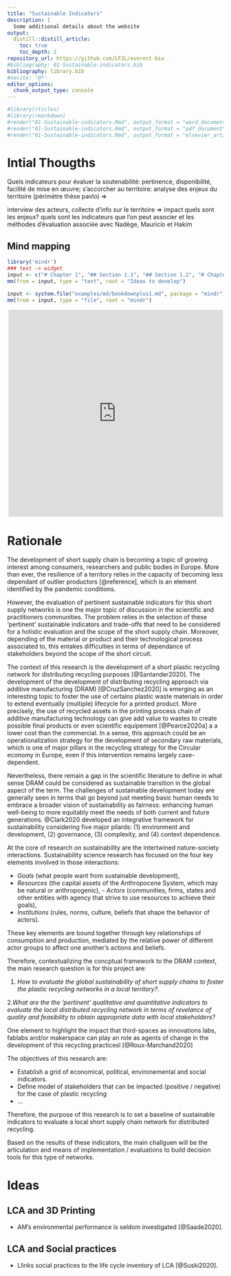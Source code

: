 ```yaml
---
title: "Sustainable Indicators"
description: |
  Some additional details about the website
output:
  distill::distill_article:
    toc: true
    toc_depth: 2
repository_url: https://github.com/LF2L/everest-bio
#bibliography: 01-Sustainable-indicators.bib
bibliography: library.bib
#nocite: '@*'
editor_options: 
  chunk_output_type: console
---
```


```r

#library(rticles)
#library(rmarkdown)
#render("01-Sustainable-indicators.Rmd", output_format = "word_document", output_dir = "01-Sustainable-Indicators")
#render("01-Sustainable-indicators.Rmd", output_format = "pdf_document", output_dir = "01-Sustainable-Indicators")
#render("01-Sustainable-indicators.Rmd", output_format = "elsevier_article", output_dir = "01-Sustainable-Indicators")

```



# Intial Thougths
Quels indicateurs pour évaluer la soutenabilité: pertinence, disponibilité, facilité de mise en œuvre; s’accorcher au territoire: analyse des enjeux du territoire (périmètre thèse pavlo) =>

interview des acteurs, collecte d’info sur le territoire => impact quels sont les enjeux? quels sont les indicateurs que l’on peut associer et les méthodes d’évaluation associée avec Nadège, Mauricio et Hakim 


## Mind mapping

```r
library('mindr')
### text -> widget
input <- c("# Chapter 1", "## Section 1.1", "## Section 1.2", "# Chapter 2")
mm(from = input, type = "text", root = "Ideas to develop")

input <- system.file("examples/md/bookdownplus1.md", package = "mindr")
mm(from = input, type = "file", root = "mindr")

```

:::l-page
<div style="width: 100%; height: 480px; margin: auto; position: relative; text-align: center;"><iframe allowfullscreen frameborder="0" style="width:99%; height:480px" src="https://lucid.app/documents/embeddedchart/945c1be7-a621-4c3e-9267-f77f2fb2855a" id="CJG60F2Mr.Uj"></iframe></div>
:::


# Rationale

The development of short supply chain is becoming a topic of growing interest among consumers, researchers and public bodies in Europe.
More than ever, the resilience of a territory relies in the capacity of becoming less dependant of outlier productors [@reference], which is an element identified by the pandemic conditions. 

<!-- Problem -->
However, the evaluation of pertinent sustainable indicators for this short supply networks is one the  major topic of discussion in the scientific and practitioners communities. 
The problem relies in the selection of these 'pertinent' sustainable indicators and trade-offs that need to be considered for a holistic evaluation and the scope of the short supply chain. 
Moreover, depending of the material or product and their technological process associated to, this entakes difficulties in terms of dependance of stakeholders beyond the scope of the short circuit. 

<!-- Contex -->
The context of this research is the development of a short plastic recycling network for distributing recycling purposes [@Santander2020]. 
The development of the development of distributing recycling approach via additive manufacturing (DRAM) [@CruzSanchez2020] is emerging as an interesting topic to foster the use of certains plastic waste materials in order to extend eventually (multiple) lifecycle for a printed product. 
More precisely, the use of recycled assets in the printing process chain of additive manufacturing technology can give add value to wastes to create possible final products or even scientific equipement [@Pearce2020a] a a lower cost than the commercial.
In a sense, this approach could be an operationalization strategy for the development of secondary raw materials, which is one of major pillars in the recycling strategy for the Circular economy in Europe, even if this intervention remains largely case-dependent.

<!-- Conceptual Framework -->
Nevertheless, there remain a gap in the scientific literature to define in what sense DRAM could be considered as sustainable transition in the global aspect of the term. 
The challenges of sustainable development today are generally seen in terms that go beyond just meeting basic human needs to embrace a broader vision of sustainability as fairness: 
enhancing human well-being to more equitably meet the needs of both current and future generations.
@Clark2020 developed an integrative framework for sustainability considering five major pilards: 
(1) environment and development, 
(2) governance, 
(3) complexity, and 
(4) context dependence.

At the core of research on sustainability are the intertwined nature–society interactions.
Sustainability science research has focused on the four key elements involved in those interactions: 

- *Goals* (what people want from sustainable development), 
- *Resources* (the capital assets of the Anthropocene System, which may be natural or anthropogenic), - *Actors* (communities, firms, states and other entities with agency that strive to use resources to achieve their goals), 
- *Institutions* (rules, norms, culture, beliefs that shape the behavior of actors). 

These key elements are bound together through key relationships of consumption and production, mediated by the relative power of different actor groups to affect one another’s actions and beliefs.

Therefore, contextualizing the concptual framework to the DRAM context, the main research question is for this project are:

1. *How to evaluate the global sustainability of short supply chains to foster the plastic recycling networks in a local territory?*.

2.*What are the the 'pertinent' qualitative and quantitative indicators to evaluate the local distributed recycling network in terms of revelance of quality and feasibility to obtain appropriate data with local stakeholders?*

One element to highlight the impact that third-spaces as innovations labs, fablabs and/or makerspace can play an role as agents of change in the development of this recycling practicesl [@Roux-Marchand2020]

The objectives of this research are:

- Establish a grid of economical, political, environemental and social indicators.
- Define model of stakeholders that can be impacted (positive / negative) for the case of plastic recycling
- ...

Therefore, the purpose of this research is to set a baseline of sustainable indicators to evaluate a local short supply chain network for distributed recycling.

Based on the results of these indicators, the main challguen will be the articulation and means of implementation / evaluations to build  decision tools for this type of networks. 






# Ideas

## LCA and 3D Printing

- AM’s environmental performance is seldom investigated [@Saade2020].



## LCA and Social practices

- Llinks social practices to the life cycle inventory of LCA [@Suski2020].
